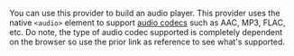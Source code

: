 You can use this provider to build an audio player. This provider uses the native `<audio>`
element to support [audio codecs](https://developer.mozilla.org/en-US/docs/Web/Media/Formats/Audio_codecs)
such as AAC, MP3, FLAC, etc. Do note, the type of audio codec supported is completely dependent
on the browser so use the prior link as reference to see what's supported.
